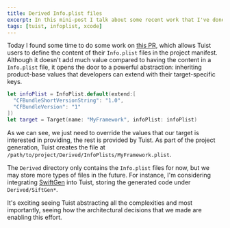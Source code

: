 ```yaml
---
title: Derived Info.plist files
excerpt: In this mini-post I talk about some recent work that I've done in Tuist to support defining Info.plist files in the manifest file.
tags: [tuist, infoplist, xcode]
---
```


Today I found some time to do some work on [this PR](https://github.com/tuist/tuist/pull/380),
which allows Tuist users to define the content of their `Info.plist` files in the project manifest. 
Although it doesn't add much value compared to having the content in a `Info.plist` file,
it opens the door to a powerful abstraction: 
inheriting product-base values that developers can extend with their target-specific keys.

```swift
let infoPlist = InfoPlist.default(extend:[
  "CFBundleShortVersionString": "1.0",
  "CFBundleVersion": "1"
])
let target = Target(name: "MyFramework", infoPlist: infoPlist)
```

As we can see, 
we just need to override the values that our target is interested in providing,
the rest is provided by Tuist. 
As part of the project generation, 
Tuist creates the file at `/path/to/project/Derived/InfoPlists/MyFramework.plist`.

The `Derived` directory only contains the `Info.plist` files for now, 
but we may store more types of files in the future. 
For instance, 
I'm considering integrating [SwiftGen](https://github.com/SwiftGen/SwiftGen) into Tuist, 
storing the generated code under `Derived/SiftGen*`. 

It's exciting seeing Tuist abstracting all the complexities and most importantly, 
seeing how the architectural decisions that we made are enabling this effort.
